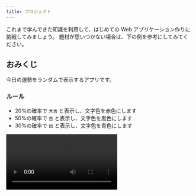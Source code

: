 ```yaml
---
title: プロジェクト
---
```



これまで学んできた知識を利用して、はじめての Web アプリケーション作りに挑戦してみましょう。
題材が思いつかない場合は、下の例を参考にしてみてください。

## おみくじ

今日の運勢をランダムで表示するアプリです。

### ルール

- 20%の確率で `大吉` と表示し、文字色を赤色にします
- 50%の確率で `吉` と表示し、文字色を黒色にします
- 30%の確率で `凶` と表示し、文字色を青色にします

<video src={omikujiVideo} controls />

### ヒント

- `Math.random` <Term>関数</Term>は、呼び出すたびに変わる 0 以上 1 未満の乱数 (ランダムな数) を<Term>返し</Term>ます。

```javascript
document.write(Math.random()); // 0.8924949384481442
```

- 発生させた乱数を `r` などの名前の<Term>変数</Term>に保存して確率の計算に使いましょう。すると、例えば `r` が 0 以上 0.2 未満になる確率は 20% になりますね。

```javascript
let r = Math.random();
if (r < 0.2) {
  // 20%の確率で実行される
} else if (条件式2) {
  // 50%の確率で実行される
} else {
  // 30%の確率で実行される
}
```

- クリックするためのボタンと、テキストを表示して色を変えるための `p` <Term>要素</Term>の両方を <Term>JavaScript</Term> から取得してみましょう。

```html
<button id="omikuji-button" type="button">おみくじを引く</button>
<p id="result"></p>
```

```javascript
let omikujiButton = document.getElementById("omikuji-button");
let result = document.getElementById("result");

function omikuji() {
  result.textContent = "結果";
}
omikujiButton.onclick = omikuji;
```

### 解答例

<ViewSource url={import.meta.url} path="_samples/omikuji" />
